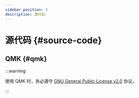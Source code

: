 ```yaml
---
sidebar_position: 3
description: 源代码
---
```


# 源代码 {#source-code}

## QMK {#qmk}

:::warning

使用 QMK 时，务必遵守 [GNU General Public License v2.0](https://www.gnu.org/licenses/old-licenses/gpl-2.0.html) 协议。

:::
